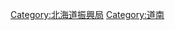 {{catmore|檜山振興局}}

{{DEFAULTSORT:Hiyama Kannai}}
[[Category:北海道振興局|Category:北海道振興局]]
[[Category:道南|Category:道南]]